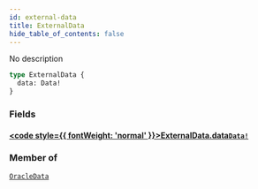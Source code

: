 ```yaml
---
id: external-data
title: ExternalData
hide_table_of_contents: false
---
```








No description

```graphql
type ExternalData {
  data: Data!
}
```


### Fields

#### [<code style={{ fontWeight: 'normal' }}>ExternalData.<b>data</b></code>](#)<Bullet />[`Data!`](/testnet/api/graphql/objects/data) <Badge class="secondary" text="non-null"/> <Badge class="secondary" text="object"/>
> 
> 



### Member of

[`OracleData`](/testnet/api/graphql/objects/oracle-data)  <Badge class="secondary" text="object"/>



